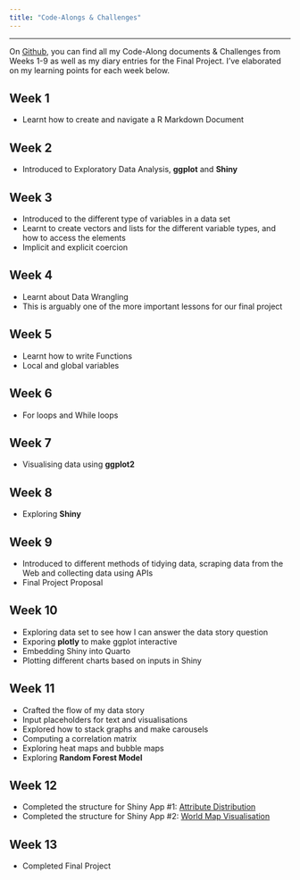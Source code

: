 ```yaml
---
title: "Code-Alongs & Challenges"
---
```


<hr>

On [Github](https://github.com/howeini/NM2207), you can find all my Code-Along documents & Challenges from Weeks 1-9 as well as my diary entries for the Final Project. I've elaborated on my learning points for each week below.

## Week 1

-   Learnt how to create and navigate a R Markdown Document

## Week 2

-   Introduced to Exploratory Data Analysis, **ggplot** and **Shiny**

## Week 3

-   Introduced to the different type of variables in a data set
-   Learnt to create vectors and lists for the different variable types, and how to access the elements
-   Implicit and explicit coercion

## Week 4

-   Learnt about Data Wrangling
-   This is arguably one of the more important lessons for our final project

## Week 5

-   Learnt how to write Functions
-   Local and global variables

## Week 6

-   For loops and While loops

## Week 7

-   Visualising data using **ggplot2**

## Week 8

-   Exploring **Shiny**

## Week 9

-   Introduced to different methods of tidying data, scraping data from the Web and collecting data using APIs
-   Final Project Proposal

## Week 10
- Exploring data set to see how I can answer the data story question
- Exporing **plotly** to make ggplot interactive
- Embedding Shiny into Quarto
- Plotting different charts based on inputs in Shiny

## Week 11
- Crafted the flow of my data story
- Input placeholders for text and visualisations
- Explored how to stack graphs and make carousels
- Computing a correlation matrix
- Exploring heat maps and bubble maps
- Exploring **Random Forest Model**

## Week 12
- Completed the structure for Shiny App #1: [Attribute Distribution](https://howeini.shinyapps.io/AttributeDist/)
- Completed the structure for Shiny App #2: [World Map Visualisation](https://howeini.shinyapps.io/WorldMap/)

## Week 13
- Completed Final Project
